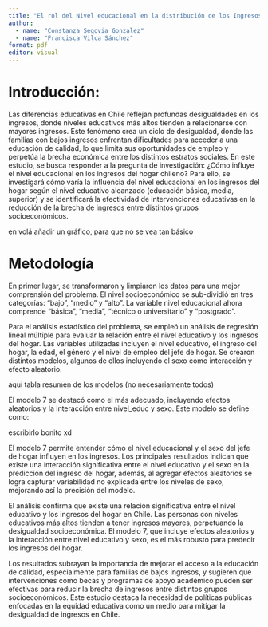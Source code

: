 ```yaml
---
title: "El rol del Nivel educacional en la distribución de los Ingresos del Hogar chileno."
author:
  - name: "Constanza Segovia Gonzalez"
  - name: "Francisca Vilca Sánchez"
format: pdf
editor: visual
---
```


# Introducción:

Las diferencias educativas en Chile reflejan profundas desigualdades en los ingresos, donde niveles educativos más altos tienden a relacionarse con mayores ingresos. Este fenómeno crea un ciclo de desigualdad, donde las familias con bajos ingresos enfrentan dificultades para acceder a una educación de calidad, lo que limita sus oportunidades de empleo y perpetúa la brecha económica entre los distintos estratos sociales. En este estudio, se busca responder a la pregunta de investigación: ¿Cómo influye el nivel educacional en los ingresos del hogar chileno? Para ello, se investigará cómo varía la influencia del nivel educacional en los ingresos del hogar según el nivel educativo alcanzado (educación básica, media, superior) y se identificará la efectividad de intervenciones educativas en la reducción de la brecha de ingresos entre distintos grupos socioeconómicos.

en volá añadir un gráfico, para que no se vea tan básico

# Metodología

En primer lugar, se transformaron y limpiaron los datos para una mejor comprensión del problema. El nivel socioeconómico se sub-dividió en tres categorías: "bajo", "medio" y "alto". La variable nivel educacional ahora comprende "básica", "media", "técnico o universitario" y "postgrado".

Para el análisis estadístico del problema, se empleó un análisis de regresión lineal múltiple para evaluar la relación entre el nivel educativo y los ingresos del hogar. Las variables utilizadas incluyen el nivel educativo, el ingreso del hogar, la edad, el género y el nivel de empleo del jefe de hogar. Se crearon distintos modelos, algunos de ellos incluyendo el sexo como interacción y efecto aleatorio.

aquí tabla resumen de los modelos (no necesariamente todos)

El modelo 7 se destacó como el más adecuado, incluyendo efectos aleatorios y la interacción entre nivel_educ y sexo. Este modelo se define como:

escribirlo bonito xd

El modelo 7 permite entender cómo el nivel educacional y el sexo del jefe de hogar influyen en los ingresos. Los principales resultados indican que existe una interacción significativa entre el nivel educativo y el sexo en la predicción del ingreso del hogar, además, al agregar efectos aleatorios se logra capturar variabilidad no explicada entre los niveles de sexo, mejorando así la precisión del modelo.

El análisis confirma que existe una relación significativa entre el nivel educativo y los ingresos del hogar en Chile. Las personas con niveles educativos más altos tienden a tener ingresos mayores, perpetuando la desigualdad socioeconómica. El modelo 7, que incluye efectos aleatorios y la interacción entre nivel educativo y sexo, es el más robusto para predecir los ingresos del hogar.

Los resultados subrayan la importancia de mejorar el acceso a la educación de calidad, especialmente para familias de bajos ingresos, y sugieren que intervenciones como becas y programas de apoyo académico pueden ser efectivas para reducir la brecha de ingresos entre distintos grupos socioeconómicos. Este estudio destaca la necesidad de políticas públicas enfocadas en la equidad educativa como un medio para mitigar la desigualdad de ingresos en Chile.
